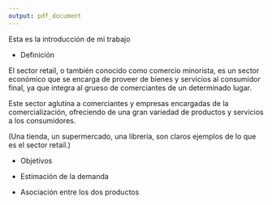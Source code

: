 ```yaml
---
output: pdf_document
---
```



Esta es la introducción de mi trabajo 




- Definición


El sector retail, o también conocido como comercio minorista, es un sector económico que se encarga de proveer de bienes y servicios al consumidor final, ya que integra al grueso de comerciantes de un determinado lugar.

Este sector aglutina a comerciantes y empresas encargadas de la comercialización, ofreciendo de una gran variedad de productos y servicios a los consumidores.





(Una tienda, un supermercado, una librería, son claros ejemplos de lo que es el sector retail.)


- Objetivos

- Estimación de la demanda
- Asociación entre los dos productos